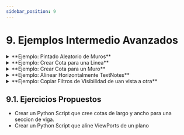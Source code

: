 ```yaml
---
sidebar_position: 9
---
```



# 9. Ejemplos Intermedio Avanzados


<details>
  <summary>**Ejemplo: Pintado Aleatorio de Muros**</summary>

  En este ejemplo como pintar un conjunto de elementos de forma aleatoria en la Vista Activa.
  ```py
elementos = UnwrapElement(IN[0])

for elem in elementos:
    colorRandom = Color(random.randint(0, 255), random.randint(0, 255), random.randint(0, 255))


  ```
  {/* <CodeBlock language="py">{ej_cotasLinea}</CodeBlock> */}
</details>

<details>
  <summary>**Ejemplo: Crear Cota para una Linea**</summary>

  En este ejemplo se muestra como eliminar un unico elemento.
  <CodeBlock language="py">{ej_cotasLinea}</CodeBlock>
</details>

<details>
  <summary>**Ejemplo: Crear Cota para un Muro**</summary>

  En este ejemplo se muestra como eliminar un unico elemento.
  <CodeBlock language="py">{ej_cotasLinea}</CodeBlock>
</details>

<details>
  <summary>**Ejemplo: Alinear Horizontalmente TextNotes**</summary>

  En este ejemplo se muestra como alinear varios TextNotes ingresados a un PythonScript
  {/* <CodeBlock language="py">{ej_cotasLinea}</CodeBlock> */}
</details>

<details>
  <summary>**Ejemplo: Copiar Filtros de Visibilidad de uan vista a otra**</summary>

  En este ejemplo se muestra como copiar los filtros y modificaciones de visibilida de una vista a otra.
```py
'''
COPY AND PASTE FILTERS - VIEW TO VIEWS
'''
#__author__ = 'min.naung/mgjean @https://twentytwo.space/contact'
# COPY PASTE FILTERS

import clr
clr.AddReference("RevitAPI")
from Autodesk.Revit.DB import *

clr.AddReference("RevitServices")
from RevitServices.Persistence import DocumentManager
from RevitServices.Transactions import TransactionManager

doc = DocumentManager.Instance.CurrentDBDocument

# Puertos de entrada
vistaCopiado = UnwrapElement(IN[0]) # Vista d ela cual se va copiar los filtros
vistaPegado = IN[1] # Vista en la cual se va pegar los filtros

TransactionManager.Instance.EnsureInTransaction(doc)
# iteramos sobre cada Id de la vista de copiado
for id in vistaCopiado.GetFilters():
    # Filter override
    vistaPegado.SetFilterOverrides(id,vistaCopiado.GetFilterOverrides(id))
    # Filter visibility
    vistaPegado.SetFilterVisibility(id,vistaCopiado.GetFilterVisibility(id))
TransactionManager.Instance.TransactionTaskDone()

OUT = vistaPegado
```
  {/* <CodeBlock language="py">{ej_cotasLinea}</CodeBlock> */}
</details>


## 9.1. Ejercicios Propuestos
* Crear un Python Script que cree cotas de largo y ancho para una seccion de viga.
* Crear un Python Script que aline ViewPorts de un plano
